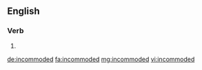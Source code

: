 ==English==

===Verb===
{{head|en|verb form}}

# {{en-past of|incommode}}

[[de:incommoded]]
[[fa:incommoded]]
[[mg:incommoded]]
[[vi:incommoded]]
